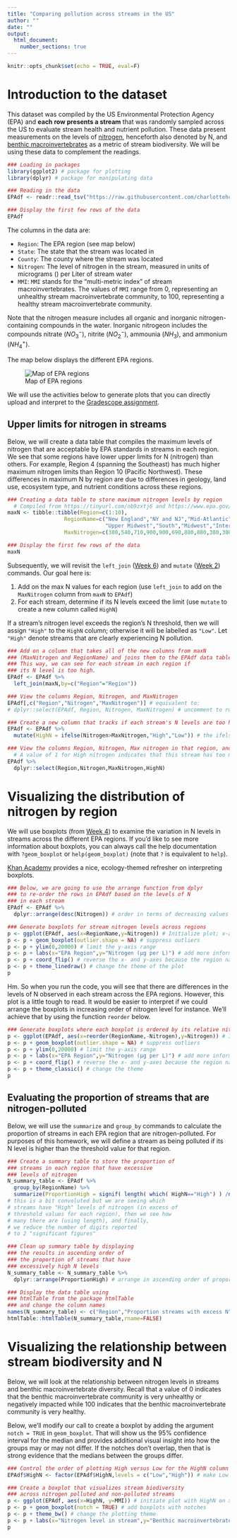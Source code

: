 ```yaml
---
title: "Comparing pollution across streams in the US"
author: ""
date: ""
output: 
  html_document:
    number_sections: true
---
```


```r
knitr::opts_chunk$set(echo = TRUE, eval=F)
```

# Introduction to the dataset

This dataset was compiled by the US Environmental Protection Agency (EPA) and **each row presents a stream** that was randomly sampled across the US to evaluate stream health and nutrient pollution. These data present measurements on the levels of [nitrogen](https://www.epa.gov/national-aquatic-resource-surveys/indicators-nitrogen), henceforth also denoted by N, and [benthic macroinvertebrates](https://www.epa.gov/national-aquatic-resource-surveys/indicators-benthic-macroinvertebrates) as a metric of stream biodiversity. We will be using these data to complement the readings.

```r
### Loading in packages
library(ggplot2) # package for plotting
library(dplyr) # package for manipulating data

### Reading in the data
EPAdf <- readr::read_tsv("https://raw.githubusercontent.com/charlottehchang/BIOL104PO/master/data/EPAstreams.tsv")

### Display the first few rows of the data
EPAdf
```

The columns in the data are:

* `Region`: The EPA region (see map below)
* `State`: The state that the stream was located in
* `County`: The county where the stream was located
* `Nitrogen`: The level of nitrogen in the stream, measured in units of micrograms () per Liter of stream water
* `MMI`: `MMI` stands for the "multi-metric index" of stream macroinvertebrates. The values of `MMI` range from 0, representing an unhealthy stream macroinvertebrate community, to 100, representing a healthy stream macroinvertebrate community.

Note that the nitrogen measure includes all organic and inorganic nitrogen-containing compounds in the water. Inorganic nitrogeon includes the compounds nitrate ($NO_3^-$), nitrite ($NO_2^-$), ammounia ($NH_3$), and ammonium ($NH_4^+$).

The map below displays the different EPA regions.

![Map of EPA regions](https://upload.wikimedia.org/wikipedia/commons/c/cf/Regions_of_the_United_States_EPA.svg)

We will use the activities below to generate plots that you can directly upload and interpret to the [Gradescope assignment](https://www.gradescope.com/courses/236844/assignments/1127675).

## Upper limits for nitrogen in streams

Below, we will create a data table that compiles the maximum levels of nitrogen that are acceptable by EPA standards in streams in each region. We see that some regions have lower upper limits for N (nitrogen) than others. For example, Region 4 (spanning the Southeast) has much higher maximum nitrogen limits than Region 10 (Pacific Northwest). These differences in maximum N by region are due to differences in geology, land use, ecosystem type, and nutrient conditions across these regions.

```r
### Creating a data table to store maximum nitrogen levels by region
  # Compiled from https://tinyurl.com/nb9zxtj6 and https://www.epa.gov/nutrient-policy-data/ecoregional-nutrient-criteria-rivers-and-streams
maxN <- tibble::tibble(Region=c(1:10),
                  RegionName=c("New England","NY and NJ","Mid-Atlantic","Southeast",
                               "Upper Midwest","South","Midwest","Intermountain West","Pacific SW","Pacific NW"),
                  MaxNitrogen=c(380,540,710,900,900,690,880,880,380,380))

### Display the first few rows of the data
maxN
```

Subsequently, we will revisit the `left_join` ([Week 6](https://charlottehchang.github.io/BIOL104PO/Week6.html)) and `mutate` ([Week 2](https://charlottehchang.github.io/BIOL104PO/Week2.html)) commands. Our goal here is:

1. Add on the max N values for each region (use `left_join` to add on the `MaxNitrogen` column from `maxN` to `EPAdf`)
2. For each stream, determine if its N levels exceed the limit (use `mutate` to create a new column called `HighN`)

If a stream's nitrogen level exceeds the region's N threshold, then we will assign `"High"` to the `HighN` column; otherwise it will be labelled as `"Low"`. Let `"High"` denote streams that are clearly experiencing N pollution.

```r
### Add on a column that takes all of the new columns from maxN 
### (MaxNitrogen and RegionName) and joins them to the EPAdf data table.
### This way, we can see for each stream in each region if 
### its N level is too high.
EPAdf <- EPAdf %>%
  left_join(maxN,by=c("Region"="Region"))

### View the columns Region, Nitrogen, and MaxNitrogen
EPAdf[,c("Region","Nitrogen","MaxNitrogen")] # equivalent to:
# dplyr::select(EPAdf, Region, Nitrogen, MaxNitrogen) # uncomment to run to see that it produces the same output

### Create a new column that tracks if each stream's N levels are too high
EPAdf <- EPAdf %>%
  mutate(HighN = ifelse(Nitrogen>MaxNitrogen,"High","Low")) # the ifelse function (?ifelse) assigns the value 1 if the stream's N level is too high (>MaxNitrogen). Otherwise, if the stream's N level is less than or equal to MaxNitrogen, that stream gets a 0.

### View the columns Region, Nitrogen, Max nitrogen in that region, and High nitrogen
  # A value of 1 for High nitrogen indicates that this stream has too much nitrogen
EPAdf %>%
  dplyr::select(Region,Nitrogen,MaxNitrogen,HighN)
```

# Visualizing the distribution of nitrogen by region

We will use boxplots (from [Week 4](https://charlottehchang.github.io/BIOL104PO/Week4.html)) to examine the variation in N levels in streams across the different EPA regions. If you'd like to see more information about boxplots, you can always call the help documentation with `?geom_boxplot` or `help(geom_boxplot)` (note that `?` is equivalent to `help`). 

[Khan Academy](https://youtu.be/b2C9I8HuCe4) provides a nice, ecology-themed refresher on interpreting boxplots.

```r
### Below, we are going to use the arrange function from dplyr
### to re-order the rows in EPAdf based on the levels of N
### in each stream
EPAdf <- EPAdf %>% 
  dplyr::arrange(desc(Nitrogen)) # order in terms of decreasing values of Nitrogen, from most to least

### Generate boxplots for stream nitrogen levels across regions
p <- ggplot(EPAdf, aes(x=RegionName,y=Nitrogen)) # Initialize plot; x-axis (grouping variable) is region, y-axis is stream N levels
p <- p + geom_boxplot(outlier.shape = NA) # suppress outliers 
p <- p + ylim(0,20000) # limit the y-axis range
p <- p + labs(x="EPA Region",y="Nitrogen (μg per L)") # add more informative x- and y-axis labels
p <- p + coord_flip() # reverse the x- and y-axes because the region names are long
p <- p + theme_linedraw() # change the theme of the plot
p
```
Hm. So when you run the code, you will see that there are differences in the levels of N observed in each stream across the EPA regions. However, this plot is a little tough to read. It would be easier to interpret if we could arrange the boxplots in increasing order of nitrogen level for instance. We'll achieve that by using the function `reorder` below.

```r
### Generate boxplots where each boxplot is ordered by its relative nitrogen levels
p <- ggplot(EPAdf, aes(x=reorder(RegionName,-Nitrogen),y=Nitrogen)) # Initialize plot; x-axis will now be ordered based on the values of nitrogen, y-axis is stream N levels
p <- p + geom_boxplot(outlier.shape = NA) # suppress outliers 
p <- p + ylim(0,20000) # limit the y-axis range
p <- p + labs(x="EPA Region",y="Nitrogen (μg per L)") # add more informative x- and y-axis labels
p <- p + coord_flip() # reverse the x- and y-axes because the region names are long
p <- p + theme_classic() # change the theme
p
```
## Evaluating the proportion of streams that are nitrogen-polluted

Below, we will use the `summarize` and `group_by` commands to calculate the proportion of streams in each EPA region that are nitrogen-polluted. For purposes of this homework, we will define a stream as being polluted if its N level is higher than the threshold value for that region.

```r
### Create a summary table to store the proportion of
### streams in each region that have excessive 
### levels of nitrogen
N_summary_table <- EPAdf %>%
  group_by(RegionName) %>%
  summarize(ProportionHigh = signif( length( which( HighN=="High") ) /n(), 2)) 
# this is a bit convoluted but we are seeing which 
# streams have "High" levels of nitrogen (in excess of 
# threshold values for each region), then we see how 
# many there are (using length), and finally, 
# we reduce the number of digits reported 
# to 2 "significant figures"

### Clean up summary table by displaying 
### the results in ascending order of 
### the proportion of streams that have
### excessively high N levels
N_summary_table <- N_summary_table %>%
  dplyr::arrange(ProportionHigh) # arrange in ascending order of proportion of streams exceeding N limit

### Display the data table using 
### htmlTable from the package htmlTable
### and change the column names
names(N_summary_table) <- c("Region","Proportion streams with excess N")
htmlTable::htmlTable(N_summary_table,rname=FALSE)
```

# Visualizing the relationship between stream biodiversity and N

Below, we will look at the relationship between nitrogen levels in streams and benthic macroinvertebrate diversity. Recall that a value of 0 indicates that the benthic macroinvertebrate community is very unhealthy or negatively impacted while 100 indicates that the benthic macroinvertebrate community is very healthy.

Below, we'll modify our call to create a boxplot by adding the argument `notch = TRUE` in `geom_boxplot`. That will show us the 95% confidence interval for the median and provides additional visual insight into how the groups may or may not differ. If the notches don't overlap, then that is strong evidence that the medians between the groups differ.   

```r
### Control the order of plotting High versus Low for the HighN column
EPAdf$HighN <- factor(EPAdf$HighN,levels = c("Low","High")) # make Low come before High, rather than the default which is alphabetical order

### Create a boxplot that visualizes stream biodiversity 
### across nitrogen polluted and non-polluted streams
p <- ggplot(EPAdf, aes(x=HighN, y=MMI)) # initiate plot with HighN on x-axis; MMI on y-axis
p <- p + geom_boxplot(notch = TRUE) # add boxplots with notches
p <- p + theme_bw() # change the plotting theme
p <- p + labs(x="Nitrogen level in stream",y="Benthic macroinvertebrate diversity score") # change x- and y-axis labels
p
```